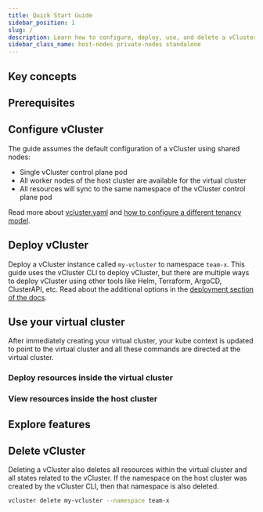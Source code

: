 ```yaml
---
title: Quick Start Guide
sidebar_position: 1
slug: /
description: Learn how to configure, deploy, use, and delete a vCluster instance.
sidebar_class_name: host-nodes private-nodes standalone
---
```





## Key concepts

<KeyConcepts />

## Prerequisites

<PreRequisites />

## Configure vCluster

The guide assumes the default configuration of a vCluster using shared nodes:

* Single vCluster control plane pod
* All worker nodes of the host cluster are available for the virtual cluster
* All resources will sync to the same namespace of the vCluster control plane pod

Read more about [vcluster.yaml](/vcluster/configure/what-is-vcluster-yaml) and [how to configure a different tenancy model](/vcluster/configure/tenancy-models).

## Deploy vCluster

Deploy a vCluster instance called `my-vcluster` to namespace `team-x`. This guide uses the vCluster CLI to deploy vCluster, but there are multiple ways to deploy vCluster using other tools like Helm, Terraform, ArgoCD, ClusterAPI, etc. Read about the additional options in the [deployment section of the docs](./deploy/control-plane/container/basics). 

<DeployVclusterWithCLI />

## Use your virtual cluster

After immediately creating your virtual cluster, your kube context is updated to point to the virtual cluster and all these commands are directed at the virtual cluster. 

### Deploy resources inside the virtual cluster

<DeployResources />

### View resources inside the host cluster

<ViewHostResources />

## Explore features

<ExploreFeatures />

## Delete vCluster

Deleting a vCluster also deletes all resources within the virtual cluster and all states related to the vCluster. If the namespace on the host cluster was created by the vCluster CLI, then that namespace is also deleted. 

```bash
vcluster delete my-vcluster --namespace team-x
```